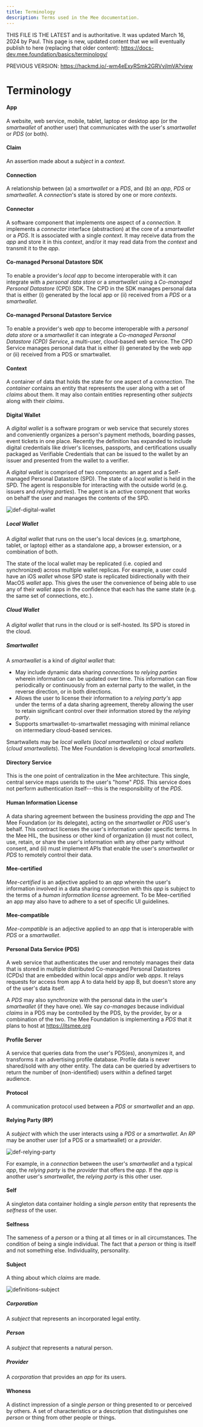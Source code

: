 ```yaml
---
title: Terminology
description: Terms used in the Mee documentation.
---
```

THIS FILE IS THE LATEST and is authoritative. It was updated March 16, 2024 by Paul. This page is new, updated content that we will eventually publish to here (replacing that older content): https://docs-dev.mee.foundation/basics/terminology/

PREVIOUS VERSION: https://hackmd.io/-wm4eExyRSmk2GRVvjlmVA?view

# Terminology


#### App

A website, web service, mobile, tablet, laptop or desktop app (or the *smartwallet* of another user) that communicates with the user's *smartwallet* or *PDS* (or both).

#### Claim

An assertion made about a *subject* in a *context*.

#### Connection

A relationship between (a) a *smartwallet* or a *PDS*, and (b) an *app*, *PDS* or *smartwallet*. A *connection*'s state is stored by one or more *contexts*. 

#### Connector

A software component that implements one aspect of a *connection*. It implements a *connector* interface (abstraction) at the core of a *smartwallet* or a *PDS*. It is associated with a single *context*. It may receive data from the *app* and store it in this *context*, and/or it may read data from the *context* and transmit it to the *app*.

#### Co-managed Personal Datastore SDK

To enable a provider's *local* *app* to become interoperable with it can integrate with a *personal data store* or a *smartwallet* using a *Co-managed Personal Datastore* (CPD) SDK. The CPD in the SDK manages personal data that is either (i) generated by the local app or (ii) received from a *PDS* or a *smartwallet*.

#### Co-managed Personal Datastore Service

To enable a provider's web *app* to become interoperable with a *personal data store* or a *smartwallet* it can integrate a *Co-managed Personal Datastore (CPD) Service*, a multi-user, cloud-based web service. The CPD Service manages personal data that is either (i) generated by the web app or (ii) received from a PDS or smartwallet.

#### Context

A container of data that holds the state for one aspect of a *connection*. The *container* contains an entity that represents the user along with a set of *claims* about them. It may also contain entities representing other *subjects* along with their *claims*.

#### Digital Wallet

A *digital wallet* is a software program or web service that securely stores and conveniently organizes a person's payment methods, boarding passes, event tickets in one place. Recently the definition has expanded to include digital credentials like driver's licenses, passports, and certifications usually packaged as Verifiable Credentials that can be issued to the wallet by an issuer and presented from the wallet to a verifier. 

A *digital wallet* is comprised of two components: an agent and a Self-managed Personal Datastore (SPD). The state of a *local wallet* is held in the SPD. The agent is responsible for interacting with the outside world (e.g. issuers and *relying parties*). The agent is an active component that works on behalf the user and manages the contents of the SPD. 

![def-digital-wallet](/Users/paul/Documents/GitHub/docs/docs/src/content/docs/images/def-digital-wallet.png)

##### Local Wallet

A *digital wallet* that runs on the user's local devices (e.g. smartphone, tablet, or laptop) either as a standalone app, a browser extension, or a combination of both. 

The state of the local wallet may be replicated (i.e. copied and synchronized) across multiple wallet replicas. For example, a user could have an iOS *wallet* whose SPD state is replicated bidirectionally with their MacOS *wallet* app. This gives the user the convenience of being able to use any of their *wallet* apps in the confidence that each has the same state (e.g. the same set of connections, etc.).

##### Cloud Wallet

A *digital wallet* that runs in the cloud or is self-hosted. Its SPD is stored in the cloud.

##### Smartwallet

A *smartwallet* is a kind of *digital wallet* that:

- May include dynamic data sharing *connections* to *relying parties* wherein information can be updated over time. This information can flow periodically or continuously from an external party to the wallet, in the reverse direction, or in both directions.
- Allows the user to license their information to a *relying party's* app under the terms of a data sharing agreement, thereby allowing the user to retain significant control over their information stored by the *relying party*.
- Supports smartwallet-to-smartwallet messaging with minimal reliance on intermediary cloud-based services.

Smartwallets may be *local wallets* (*local smartwallets*) or *cloud wallets* (*cloud smartwallets*). The Mee Foundation is developing local *smartwallets*.

#### Directory Service

This is the one point of centralization in the Mee architecture. This single, central service maps userids to the user's "home" *PDS*. This service does not perform authentication itself---this is the responsibility of the *PDS*. 

#### Human Information License

A data sharing agreement between the business providing the *app* and The Mee Foundation (or its delegate), acting on the *smartwallet* or *PDS* user's behalf. This contract licenses the user's information under specific terms. In the Mee HIL, the business or other kind of organization (i) must not collect, use, retain, or share the user's information with any other party without consent, and (ii) must implement APIs that enable the user's *smartwallet* or *PDS* to remotely control their data.

#### Mee-certified

*Mee-certified* is an adjective applied to an *app* wherein the user's information involved in a data sharing connection with this *app* is subject to the terms of a *human information license* agreement. To be Mee-certified an app may also have to adhere to a set of specific UI guidelines.

#### Mee-compatible

*Mee-compatible* is an adjective applied to an *app*  that is interoperable with *PDS* or a *smartwallet*.

#### Personal Data Service (PDS)

A web service that authenticates the user and remotely manages their data that is stored in multiple distributed Co-managed Personal Datastores (CPDs) that are embedded within local *apps* and/or web *apps*. It relays requests for access from app A to data held by app B, but doesn't store any of the user's data itself. 

A *PDS* may also synchronize with the personal data in the user's *smartwallet* (if they have one). We say *co-manages* because individual *claims* in a PDS may be controlled by the PDS, by the provider, by or a combination of the two. The Mee Foundation is implementing a *PDS* that it plans to host at https://itsmee.org

#### Profile Server

A service that queries data from the user's PDS(es), anonymizes it, and transforms it an advertising profile database. Profile data is never shared/sold with any other entity. The data can be queried by advertisers to return the number of (non-identified) users within a defined target audience. 

#### Protocol

A communication protocol used between a *PDS* or *smartwallet* and an *app*.

#### Relying Party (RP)

A *subject* with which the user interacts using a *PDS* or a *smartwallet*. An *RP* may be another user (of a PDS or a smartwallet) or a *provider*.

![def-relying-party](/Users/paul/Documents/GitHub/docs/docs/src/content/docs/images/def-relying-party.png)

For example, in a *connection* between the user's *smartwallet* and a typical *app*, the *relying party* is the *provider* that offers the *app*. If the *app* is another user's *smartwallet*, the *relying party* is this other user.

#### Self

A singleton data container holding a single *person* entity that represents the *selfness* of the user.

#### Selfness

The sameness of a *person* or a thing at all times or in all circumstances. The condition of being a single individual. The fact that a *person* or thing is itself and not something else. Individuality, personality. 

#### Subject

A thing about which *claims* are made. 

![definitions-subject](/Users/paul/Documents/GitHub/docs/docs/src/content/docs/images/def-subject.png)

##### Corporation

A *subject* that represents an incorporated legal entity.

##### Person

A *subject* that represents a natural person.

##### Provider

A *corporation* that provides an *app* for its users. 


#### Whoness

A distinct impression of a single *person* or thing presented to or perceived by others. A set of characteristics or a description that distinguishes one *person* or thing from other people or things. 
